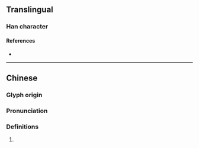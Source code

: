 {{character info}}
==Translingual==

===Han character===
{{Han char|rn=96|rad=玉|as=09|sn=13|four=|canj=MGSJL|ids=⿰𤣩耶}}

====References====
* {{Han ref|kx=0738.020|dkj=21124|dj=1148.220|hdz=21120.050|uh=7458|ud=29784}}

----

==Chinese==
{{zh-forms}}

===Glyph origin===
{{Han etym}}

===Pronunciation===
{{zh-pron
|m=yé,yǐng
|mc=y
|oc=y
|cat=
}}

===Definitions===
{{zh-hanzi}}

# {{rfdef|zh}}